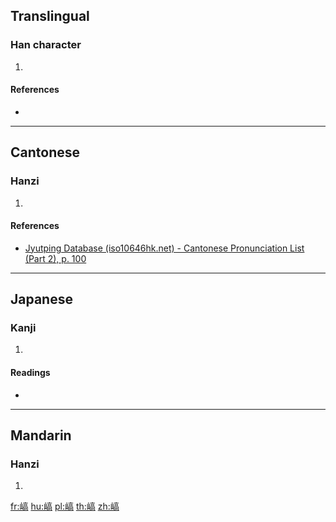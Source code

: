 ==Translingual==

===Han character===
{{Han char|rn=46|rad=山|as=10|sn=13|four=|canj=UYRB,XUYRB|ids=⿰山高}}

# {{defn|Han|sort=山10}}

====References====
* {{Han ref|kx=0317.290|dkj=08349|dj=0618.030|hdz=10791.170|uh=5D6A|ud=23914}}

----

==Cantonese==

===Hanzi===
{{yue-hanzi|jyut=[[hiu1]]|y=hiu1}}

# {{defn|lang=yue|sort=山10}}

====References====
* [http://www.iso10646hk.net/jp/document/download.jsp Jyutping Database (iso10646hk.net) - Cantonese Pronunciation List (Part 2), p. 100]

----

==Japanese==

===Kanji===
{{ja-kanji|grade=|rs=山10}}

# {{defn|lang=ja|sort=山10}}

====Readings====
* {{ja-readings|on=[[こう]] (kō), [[きょう]] (kyō)|kun=[[かたい]] (katai), [[やせてかたいつち]] (yasetekataitsuchi)}}

----

==Mandarin==

===Hanzi===
{{cmn-hanzi|pin=[[qiāo]] ([[qiao1]])|wg=ch'iao<sup>1</sup>}}

# {{defn|lang=cmn|sort=山10}}

[[fr:嵪]]
[[hu:嵪]]
[[pl:嵪]]
[[th:嵪]]
[[zh:嵪]]